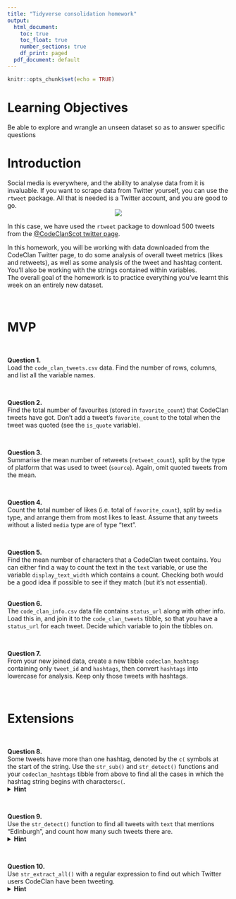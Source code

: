 ```yaml
---
title: "Tidyverse consolidation homework"
output:
  html_document:
    toc: true
    toc_float: true
    number_sections: true
    df_print: paged
  pdf_document: default
---
```


```r
knitr::opts_chunk$set(echo = TRUE)
```


# Learning Objectives 

Be able to explore and wrangle an unseen dataset so as to answer specific questions

# Introduction

Social media is everywhere, and the ability to analyse data from it is invaluable. If you want to scrape data from Twitter yourself, you can use the `rtweet` package. All that is needed is a Twitter account, and you are good to go. 
<center>
![](http://www.storybench.org/wp-content/uploads/2018/11/rtweet-730x461.png)
</center>

In this case, we have used the `rtweet` package to download 500 tweets from the [@CodeClanScot twitter page](https://twitter.com/CodeClanScot). 
  
In this homework, you will be working with data downloaded from the CodeClan Twitter page, to do some analysis of overall tweet metrics (likes and retweets), as well as some analysis of the tweet and hashtag content. You'll also be working with the strings contained within variables. 
<br>
The overall goal of the homework is to practice everything you've learnt this week on an entirely new dataset. 
<br>

<br>

# MVP 

<br>

**Question 1.**  
Load the `code_clan_tweets.csv` data. Find the number of rows, columns, and list all the variable names. 

<br>

**Question 2.**  
Find the total number of favourites (stored in `favorite_count`) that CodeClan tweets have got. Don't add a tweet's `favorite_count` to the total when the tweet was quoted (see the `is_quote` variable). 

<br>

**Question 3.**  
Summarise the mean number of retweets (`retweet_count`), split by the type of platform that was used to tweet (`source`). Again, omit quoted tweets from the mean.

<br>

**Question 4.**  
Count the total number of likes (i.e. total of `favorite_count`), split by `media` type, and arrange them from most likes to least. Assume that any tweets without a listed `media` type are of type "text".  

<br>

**Question 5.**  
Find the mean number of characters that a CodeClan tweet contains.  You can either find a way to count the text in the `text` variable, or use the variable `display_text_width` which contains a count. Checking both would be a good idea if possible to see if they match (but it's not essential).  
<br>

**Question 6.**  
The `code_clan_info.csv` data file contains `status_url` along with other info. Load this in, and join it to the `code_clan_tweets` tibble, so that you have a `status_url` for each tweet. Decide which variable to join the tibbles on.  

<br>

**Question 7.**  
From your new joined data, create a new tibble `codeclan_hashtags` containing only `tweet_id` and `hashtags`, then convert `hashtags` into lowercase for analysis. Keep only those tweets with hashtags.

<br>

# Extensions

<br>

**Question 8.**  
Some tweets have more than one hashtag, denoted by the `c(` symbols at the start of the string. Use the `str_sub()` and `str_detect()` functions and your `codeclan_hashtags` tibble from above to find all the cases in which the hashtag string begins with characters`c(`.
<details>
<summary>**Hint**</summary>
Try a regex pattern `"c\\("`. The double backslash is necessary in R to mark a backslash as itself being escaped. 
</details>

<br>

**Question 9.**  
Use the `str_detect()` function to find all tweets with `text` that mentions "Edinburgh", and count how many such tweets there are. 
<details>
<summary>**Hint**</summary>
You may need to make sure your tweets are all the same case before searching.
</details>

<br>

**Question 10.**  
Use `str_extract_all()` with a regular expression to find out which Twitter users CodeClan have been tweeting. 
<details>
<summary>**Hint**</summary>
Think about all the different characters which could be in a Twitter username, do a bit of online research
</details>

